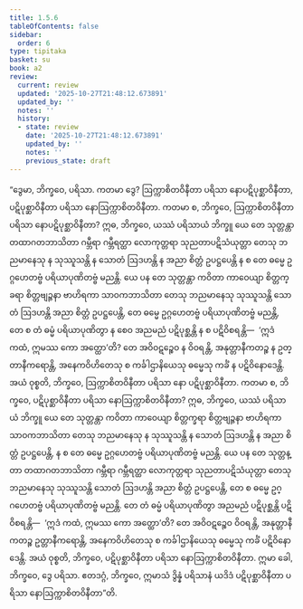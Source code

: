 ```yaml
---
title: 1.5.6
tableOfContents: false
sidebar:
  order: 6
type: tipitaka
basket: su
book: a2
review:
  current: review
  updated: '2025-10-27T21:48:12.673891'
  updated_by: ''
  notes: ''
  history:
  - state: review
    date: '2025-10-27T21:48:12.673891'
    updated_by: ''
    notes: ''
    previous_state: draft
---
```



<ReviewStatus review={frontmatter.review} showDetails={true} />

<HypothesisAnnotation frontmatter={frontmatter} />

<DynamicBreadcrumb />

<Division number="48" book="a2" e="ch" v="15" p="72">

<Paragraph number="116" book="a2">
“ဒွေမာ, ဘိက္ခဝေ, ပရိသာ. ကတမာ ဒွေ? ဩက္ကာစိတဝိနီတာ ပရိသာ နောပဋိပုစ္ဆာဝိနီတာ, ပဋိပုစ္ဆာဝိနီတာ ပရိသာ နောဩက္ကာစိတဝိနီတာ. ကတမာ စ, ဘိက္ခဝေ, ဩက္ကာစိတဝိနီတာ ပရိသာ နောပဋိပုစ္ဆာဝိနီတာ? ဣဓ, ဘိက္ခဝေ, ယဿံ ပရိသာယံ ဘိက္ခူ ယေ တေ သုတ္တန္တာ တထာဂတဘာသိတာ ဂမ္ဘီရာ ဂမ္ဘီရတ္ထာ လောကုတ္တရာ သုညတာပဋိသံယုတ္တာ တေသု ဘညမာနေသု န သုဿူသန္တိ န သောတံ ဩဒဟန္တိ န အညာ စိတ္တံ ဥပဋ္ဌပေန္တိ န စ တေ ဓမ္မေ ဥဂ္ဂဟေတဗ္ဗံ ပရိယာပုဏိတဗ္ဗံ မညန္တိ. ယေ ပန တေ သုတ္တန္တာ ကဝိတာ ကာဝေယျာ စိတ္တက္ခရာ စိတ္တဗျဉ္ဇနာ ဗာဟိရကာ သာဝကဘာသိတာ တေသု ဘညမာနေသု သုဿူသန္တိ သောတံ ဩဒဟန္တိ အညာ စိတ္တံ ဥပဋ္ဌပေန္တိ, တေ ဓမ္မေ ဥဂ္ဂဟေတဗ္ဗံ ပရိယာပုဏိတဗ္ဗံ မညန္တိ, တေ စ တံ ဓမ္မံ ပရိယာပုဏိတွာ န စေဝ အညမညံ ပဋိပုစ္ဆန္တိ န စ ပဋိဝိစရန္တိ—  ‘ဣဒံ ကထံ, ဣမဿ ကော အတ္ထော’တိ? တေ အဝိဝဋဉ္စေဝ န ဝိဝရန္တိ, အနုတ္တာနီကတဉ္စ န ဥတ္တာနီကရောန္တိ, အနေကဝိဟိတေသု စ ကင်္ခါဌာနိယေသု ဓမ္မေသု ကင်္ခံ န ပဋိဝိနောဒေန္တိ. အယံ ဝုစ္စတိ, ဘိက္ခဝေ, ဩက္ကာစိတဝိနီတာ ပရိသာ နော ပဋိပုစ္ဆာဝိနီတာ.
</Paragraph>

<Paragraph number="117" book="a2">
ကတမာ စ, ဘိက္ခဝေ, ပဋိပုစ္ဆာဝိနီတာ ပရိသာ နောဩက္ကာစိတဝိနီတာ? ဣဓ, ဘိက္ခဝေ, ယဿံ ပရိသာယံ ဘိက္ခူ ယေ တေ သုတ္တန္တာ ကဝိတာ ကာဝေယျာ စိတ္တက္ခရာ စိတ္တဗျဉ္ဇနာ ဗာဟိရကာ သာဝကဘာသိတာ တေသု ဘညမာနေသု န သုဿူသန္တိ န သောတံ ဩဒဟန္တိ န အညာ စိတ္တံ ဥပဋ္ဌပေန္တိ, န စ တေ ဓမ္မေ ဥဂ္ဂဟေတဗ္ဗံ ပရိယာပုဏိတဗ္ဗံ မညန္တိ. ယေ ပန တေ သုတ္တန္တာ တထာဂတဘာသိတာ ဂမ္ဘီရာ ဂမ္ဘီရတ္ထာ လောကုတ္တရာ သုညတာပဋိသံယုတ္တာ တေသု ဘညမာနေသု သုဿူသန္တိ သောတံ ဩဒဟန္တိ အညာ စိတ္တံ ဥပဋ္ဌပေန္တိ, တေ စ ဓမ္မေ ဥဂ္ဂဟေတဗ္ဗံ ပရိယာပုဏိတဗ္ဗံ မညန္တိ. တေ တံ ဓမ္မံ ပရိယာပုဏိတွာ အညမညံ ပဋိပုစ္ဆန္တိ ပဋိဝိစရန္တိ—  ‘ဣဒံ ကထံ, ဣမဿ ကော အတ္ထော’တိ? တေ အဝိဝဋဉ္စေဝ ဝိဝရန္တိ, အနုတ္တာနီကတဉ္စ ဥတ္တာနီကရောန္တိ, အနေကဝိဟိတေသု စ ကင်္ခါဌာနိယေသု ဓမ္မေသု ကင်္ခံ ပဋိဝိနောဒေန္တိ. အယံ ဝုစ္စတိ, ဘိက္ခဝေ, ပဋိပုစ္ဆာဝိနီတာ ပရိသာ နောဩက္ကာစိတဝိနီတာ. ဣမာ ခေါ, ဘိက္ခဝေ, ဒွေ ပရိသာ. ဧတဒဂ္ဂံ, ဘိက္ခဝေ, ဣမာသံ ဒွိန္နံ ပရိသာနံ ယဒိဒံ ပဋိပုစ္ဆာဝိနီတာ ပရိသာ နောဩက္ကာစိတဝိနီတာ”တိ.
</Paragraph>
</Division>